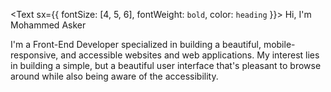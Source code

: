 <Text sx={{ fontSize: [4, 5, 6], fontWeight: `bold`, color: `heading` }}>
  Hi, I'm Mohammed Asker
</Text>

I'm a Front-End Developer specialized in building a beautiful, mobile-responsive,
and accessible websites and web applications. My interest lies in building a simple, 
but a beautiful user interface that's pleasant to browse around while also being aware of the accessibility.

